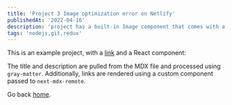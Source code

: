 ```yaml
---
title: 'Project 3 Image optimization error on Netlify'
publishedAt: '2022-04-16'
description: 'project has a built-in Image component that comes with a lot of performance optimization features when you are using it.'
tags: 'nodejs,git,redux'
---
```


This is an example project, with a [link](https://nextjs.org) and a React component:

The title and description are pulled from the MDX file and processed using `gray-matter`. Additionally, links are rendered using a custom component passed to `next-mdx-remote`.

Go back [home](/).
